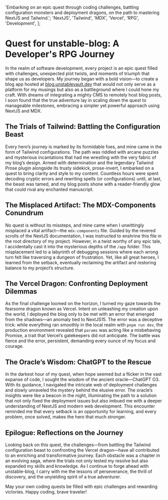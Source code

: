 
  'Embarking on an epic quest through coding challenges, battling configuration monsters and deployment dragons, on the path to mastering NextJS and Tailwind.';
  'NextJS',
  'Tailwind',
  'MDX',
  'Vercel',
  'RPG',
  'Development',
];

# Quest for unstable-blog: A Developer's RPG Journey

In the realm of software development, every project is an epic quest filled with challenges, unexpected plot twists, and moments of triumph that shape us as developers. My journey began with a bold vision—to create a blog app hosted at [blog.unstablevault.dev](https://blog.unstablevault.dev) that would not only serve as a platform for my musings but also as a battleground where I could hone my craft. With dreams of integrating a mighty CMS to remotely host blog posts, I soon found that the true adventure lay in scaling down the quest to manageable milestones, embracing a simpler yet powerful approach using NextJS and MDX.

## The Trials of Tailwind: Battling the Configuration Beast

Every hero’s journey is marked by its formidable foes, and mine came in the form of Tailwind configurations. The path was riddled with arcane puzzles and mysterious incantations that had me wrestling with the very fabric of my blog’s design. Armed with determination and the legendary Tailwind Prose plugin alongside its trusty sidekick, prose-invert, I embarked on a quest to bring clarity and style to my content. Countless hours were spent decoding cryptic errors and rewriting spells (or configurations) until, at last, the beast was tamed, and my blog posts shone with a reader-friendly glow that could rival any enchanted manuscript.

## The Misplaced Artifact: The MDX-Components Conundrum

No quest is without its missteps, and mine came when I unwittingly misplaced a vital artifact—the `mdx-components` file. Guided by the revered scrolls of the NextJS documentation, I was instructed to enshrine this file in the root directory of my project. However, in a twist worthy of any epic tale, I accidentally cast it into the mysterious depths of the `/app` folder. This misplacement led to a labyrinth of debugging sessions where each wrong turn felt like traversing a dungeon of frustration. Yet, like all great heroes, I learned from the setback, eventually reclaiming the artifact and restoring balance to my project’s structure.

## The Vercel Dragon: Confronting Deployment Dilemmas

As the final challenge loomed on the horizon, I turned my gaze towards the fearsome dragon known as Vercel. Intent on unleashing my creation upon the world, I deployed the blog only to be met with an error that emerged from the shadows—an anomaly tied to NextJS15. The error was a deceptive trick: while everything ran smoothly in the local realm with `pnpm run dev`, the production environment revealed that `params` was acting like a misbehaving Promise, a trait that Vercel’s gatekeepers did not anticipate. The battle was fierce and the error, persistent, demanding every ounce of my focus and courage.

## The Oracle’s Wisdom: ChatGPT to the Rescue

In the darkest hour of my quest, when hope seemed but a flicker in the vast expanse of code, I sought the wisdom of the ancient oracle—ChatGPT O3. With its guidance, I navigated the intricate web of deployment challenges and slowly unraveled the mystery behind the elusive error. The oracle’s insights were like a beacon in the night, illuminating the path to a solution that not only fixed the deployment issues but also imbued me with a deeper understanding of NextJS and modern web development. This encounter reminded me that every setback is an opportunity for learning, and every problem, once solved, makes the hero that much stronger.

## Epilogue: Reflections on the Journey

Looking back on this quest, the challenges—from battling the Tailwind configuration beast to confronting the Vercel dragon—have all contributed to an enriching and transformative journey. Each obstacle was a chapter in an evolving saga, where the trials not only tested my resolve but also expanded my skills and knowledge. As I continue to forge ahead with unstable-blog, I carry with me the lessons of perseverance, the thrill of discovery, and the unyielding spirit of a true adventurer.

May your own coding quests be filled with epic challenges and rewarding victories. Happy coding, brave traveler!
